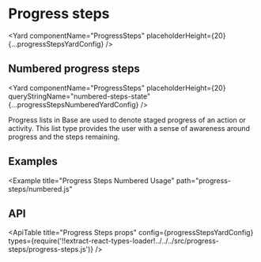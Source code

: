 <!--
Copyright (c) 2018-2020 Uber Technologies, Inc.

This source code is licensed under the MIT license found in the
LICENSE file in the root directory of this source tree.
-->






# Progress steps

<Yard
  componentName="ProgressSteps"
  placeholderHeight={20}
  {...progressStepsYardConfig}
/>

## Numbered progress steps

<Yard
  componentName="ProgressSteps"
  placeholderHeight={20}
  queryStringName="numbered-steps-state"
  {...progressStepsNumberedYardConfig}
/>

Progress lists in Base are used to denote staged progress of an action or activity. This
list type provides the user with a sense of awareness around progress and the steps remaining.

## Examples

<Example title="Progress Steps Dotted Usage" path="progress-steps/dotted.js">
  <ProgressStepsDotted />
</Example>

<Example
  title="Progress Steps Numbered Usage"
  path="progress-steps/numbered.js"
>
  <ProgressStepsNumbered />
</Example>

## API

<ApiTable
  title="Progress Steps props"
  config={progressStepsYardConfig}
  types={require('!!extract-react-types-loader!../../../src/progress-steps/progress-steps.js')}
/>

<Exports
  component={ProgressStepsExports}
  title="Progress Steps exports"
  path="baseui/progress-steps"
/>
